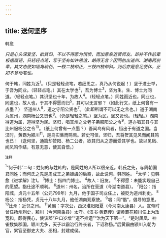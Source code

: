 ```yaml
---
---
---
```

title: 送何坚序
---



韩愈

*只是心头深爱坚，欲其归，不以不得愿为悁愤，而加意亲近贤师友。却并不作前辈板褶腐语，只轻轻点笔，写于坚有如许恩谊，胡得无言？因而抬出道州、湖南两前辈。其文态便如墙角疏花，一枝二枝却正，三枝四枝却斜。到后亦是意足便休，正如不曾动笔也。*

何于韩，同姓为近<sup>1</sup>。（只是轻轻点笔，若细思之，真乃从何说起！）坚于进士举，于吾为同业。（轻轻点笔。）其在太学也<sup>2</sup>，吾为博士<sup>3</sup>，坚为生。生、博士为同道。（轻轻点笔。）其识坚也十年，为故人<sup>4</sup>。（轻轻点笔。）同姓而近也，同业也，同道也，故人也，于其不得愿而归<sup>5</sup>，其可以无言邪？（如此行文，纸上何曾有一点墨？）
坚道州人<sup>6</sup>，道之守阳公贤也<sup>7</sup>。（此即所谓不可以无之言也。）道于湖南为属州，湖南杨公又贤也<sup>8</sup>。（仍是轻轻之笔。）坚为民，坚又贤也。（轻轻。）湖南得道为属，道得坚为民。坚归，唱其州之父老子弟服阳公之令<sup>9</sup>，道亦唱其县与其比州服杨公之令<sup>10</sup>。（纸上何曾有一点墨？）吾闻鸟有风者，恒出于有道之国。当汉时，黄霸为颍川<sup>11</sup>，是鸟实集而鸣焉。若史可信，坚归，吾将贺其见风而闻其鸣也已！（送何坚，通篇却赞阳、杨二公者，欲其归从之游而受其学也。故以见凤、闻凤鸣作结，有意无意，使其自悟。）

<sup>注释</sup>

<sup>1</sup>“何于韩”二句：姓何的与姓韩的，是同姓的人所以很亲近。韩氏之先，与周朝国君同姓；而何氏之先是周成王之弟姬虞的后裔，故此说何、韩同姓。
<sup>2</sup>太学：见韩愈《进学解》注1。
<sup>3</sup>博士：指四门博士。
<sup>4</sup>故人：旧友。
<sup>5</sup>不得愿：未能实现自己的愿望。指仕途不顺利。
<sup>6</sup>道州：州名，治所在营道（今湖南道县）。
<sup>7</sup>阳公：指阳城，贞元十五年（公元799年）九月，他于国子司业任上，被贬为道州刺史。
<sup>8</sup>杨公：指杨凭，贞元十八年九月，他任湖南观察使。
<sup>9</sup>唱：同“倡”，倡导的意思。
<sup>10</sup>比州：近邻之州。
<sup>11</sup>黄霸：字次公，西汉淮阳阳夏（今河南太康县）人。宣帝时曾任扬州刺史，颍川（今河南禹县）太守。《汉书·黄霸传》谓黄霸在颍川任上为玫宽和，颇得民心，使该郡“户口岁增”“道不拾遗”“治为天下第一”。“是时凤凰、神雀数集郡国，颖川尤多，天子以霸治行终长者，下诏称扬。”后黄霸由颍川入朝为官，累官至御史大夫、丞相，封建成侯。